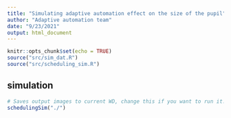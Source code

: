```yaml
---
title: "Simulating adaptive automation effect on the size of the pupil"
author: "Adaptive automation team"
date: "9/23/2021"
output: html_document
---
```


```r
knitr::opts_chunk$set(echo = TRUE)
source("src/sim_dat.R")
source("src/scheduling_sim.R")
```

## simulation

```r
# Saves output images to current WD, change this if you want to run it!
schedulingSim("./")
```
